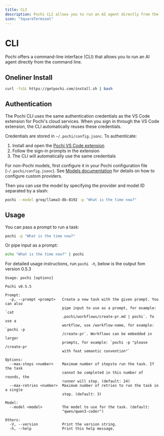 ```yaml
---
title: CLI
description: Pochi CLI allows you to run an AI agent directly from the command line.
icon: "SquareTerminal"
---
```


# CLI

Pochi offers a command-line interface (CLI) that allows you to run an AI agent directly from the command line.

## Oneliner Install

```bash
curl -fsSL https://getpochi.com/install.sh | bash
```

## Authentication

The Pochi CLI uses the same authentication credentials as the VS Code extension for Pochi's cloud services. When you sign in through the VS Code extension, the CLI automatically reuses these credentials.

Credentials are stored in `~/.pochi/config.jsonc`. To authenticate:

1. Install and open the [Pochi VS Code extension](https://marketplace.visualstudio.com/items?itemName=TabbyML.pochi)
2. Follow the sign-in prompts in the extension
3. The CLI will automatically use the same credentials

For non-Pochi models, first configure it in your Pochi configuration file (`~/.pochi/config.jsonc`). See [Models documentation](./models.mdx) for details on how to configure custom providers.

Then you can use the model by specifying the provider and model ID separated by a slash:

```bash
pochi --model groq/llama3-8b-8192 -p "What is the time now?"
```


## Usage

You can pass a prompt to run a task:

```bash
pochi -p "What is the time now?"
```

Or pipe input as a prompt:

```bash
echo "What is the time now?" | pochi
```

For detailed usage instructions, run `pochi -h`, below is the output fom version 0.5.3

```
Usage: pochi [options]

Pochi v0.5.5

Prompt:
  -p, --prompt <prompt>   Create a new task with the given prompt. You can also
                          pipe input to use as a prompt, for example: `cat
                          .pochi/workflows/create-pr.md | pochi`. To use a
                          workflow, use /workflow-name, for example: `pochi -p
                          /create-pr`. Workflows can be embedded in larger
                          prompts, for example: `pochi -p "please /create-pr
                          with feat semantic convention"`

Options:
  --max-steps <number>    Maximum number of stepsto run the task. If the task
                          cannot be completed in this number of rounds, the
                          runner will stop. (default: 24)
  --max-retries <number>  Maximum number of retries to run the task in a single
                          step. (default: 3)

Model:
  --model <model>         The model to use for the task. (default:
                          "qwen/qwen3-coder")

Others:
  -V, --version           Print the version string.
  -h, --help              Print this help message.
```
